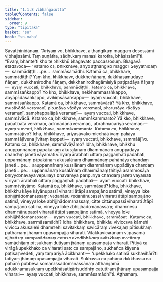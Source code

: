 ```yaml
---
title: "1.1.8 Vibhaṅgasutta"
tableOfContents: false
sidebar:
  order: 9
type: "tipitaka"
basket: "su"
book: "sn-maha"
---
```



<DynamicBreadcrumb />

<Division number="8" book="sn-maha" bookNo="14" page="7">

<Paragraph number="40" book="sn-maha">
Sāvatthinidānaṃ. “Ariyaṃ vo, bhikkhave, aṭṭhaṅgikaṃ maggaṃ desessāmi vibhajissāmi. Taṃ suṇātha, sādhukaṃ manasi karotha, bhāsissāmī”ti. “Evaṃ, bhante”ti kho te bhikkhū bhagavato paccassosuṃ. Bhagavā etadavoca—
</Paragraph>

<Paragraph number="41" book="sn-maha">
“Katamo ca, bhikkhave, ariyo aṭṭhaṅgiko maggo? Seyyathidaṃ—  sammādiṭṭhi …pe…  sammāsamādhi.
</Paragraph>

<Paragraph number="42" book="sn-maha">
Katamā ca, bhikkhave, sammādiṭṭhi? Yaṃ kho, bhikkhave, dukkhe ñāṇaṃ, dukkhasamudaye ñāṇaṃ, dukkhanirodhe ñāṇaṃ, dukkhanirodhagāminiyā paṭipadāya ñāṇaṃ—  ayaṃ vuccati, bhikkhave, sammādiṭṭhi.
</Paragraph>

<Paragraph number="43" book="sn-maha">
Katamo ca, bhikkhave, sammāsaṅkappo? Yo kho, bhikkhave, nekkhammasaṅkappo, abyāpādasaṅkappo, avihiṃsāsaṅkappo—  ayaṃ vuccati, bhikkhave, sammāsaṅkappo.
</Paragraph>

<Paragraph number="44" book="sn-maha">
Katamā ca, bhikkhave, sammāvācā? Yā kho, bhikkhave, musāvādā veramaṇī, pisuṇāya vācāya veramaṇī, pharusāya vācāya veramaṇī, samphappalāpā veramaṇī—  ayaṃ vuccati, bhikkhave, sammāvācā.
</Paragraph>

<Paragraph number="45" book="sn-maha">
Katamo ca, bhikkhave, sammākammanto? Yā kho, bhikkhave, pāṇātipātā veramaṇī, adinnādānā veramaṇī, abrahmacariyā veramaṇī—  ayaṃ vuccati, bhikkhave, sammākammanto.
</Paragraph>

<Paragraph number="46" book="sn-maha">
Katamo ca, bhikkhave, sammāājīvo? Idha, bhikkhave, ariyasāvako micchāājīvaṃ pahāya sammāājīvena jīvitaṃ kappeti—  ayaṃ vuccati, bhikkhave, sammāājīvo.
</Paragraph>

<Paragraph number="47" book="sn-maha">
Katamo ca, bhikkhave, sammāvāyāmo? Idha, bhikkhave, bhikkhu anuppannānaṃ pāpakānaṃ akusalānaṃ dhammānaṃ anuppādāya chandaṃ janeti vāyamati vīriyaṃ ārabhati cittaṃ paggaṇhāti padahati, uppannānaṃ pāpakānaṃ akusalānaṃ dhammānaṃ pahānāya chandaṃ janeti …pe…  anuppannānaṃ kusalānaṃ dhammānaṃ uppādāya chandaṃ janeti …pe…  uppannānaṃ kusalānaṃ dhammānaṃ ṭhitiyā asammosāya bhiyyobhāvāya vepullāya bhāvanāya pāripūriyā chandaṃ janeti vāyamati vīriyaṃ ārabhati cittaṃ paggaṇhāti padahati—  ayaṃ vuccati, bhikkhave, sammāvāyāmo.
</Paragraph>

<Paragraph number="48" book="sn-maha">
Katamā ca, bhikkhave, sammāsati? Idha, bhikkhave, bhikkhu kāye kāyānupassī viharati ātāpī sampajāno satimā, vineyya loke abhijjhādomanassaṃ; vedanāsu vedanānupassī viharati ātāpī sampajāno satimā, vineyya loke abhijjhādomanassaṃ; citte cittānupassī viharati ātāpī sampajāno satimā, vineyya loke abhijjhādomanassaṃ; dhammesu dhammānupassī viharati ātāpī sampajāno satimā, vineyya loke abhijjhādomanassaṃ—  ayaṃ vuccati, bhikkhave, sammāsati.
</Paragraph>

<Paragraph number="49" book="sn-maha">
Katamo ca, bhikkhave, sammāsamādhi? Idha, bhikkhave, bhikkhu vivicceva kāmehi vivicca akusalehi dhammehi savitakkaṃ savicāraṃ vivekajaṃ pītisukhaṃ paṭhamaṃ jhānaṃ upasampajja viharati. Vitakkavicārānaṃ vūpasamā ajjhattaṃ sampasādanaṃ cetaso ekodibhāvaṃ avitakkaṃ avicāraṃ samādhijaṃ pītisukhaṃ dutiyaṃ jhānaṃ upasampajja viharati. Pītiyā ca virāgā upekkhako ca viharati sato ca sampajāno, sukhañca kāyena paṭisaṃvedeti, yaṃ taṃ ariyā ācikkhanti—  ‘upekkhako satimā sukhavihārī’ti tatiyaṃ jhānaṃ upasampajja viharati. Sukhassa ca pahānā dukkhassa ca pahānā pubbeva somanassadomanassānaṃ atthaṅgamā adukkhamasukhaṃ upekkhāsatipārisuddhiṃ catutthaṃ jhānaṃ upasampajja viharati—  ayaṃ vuccati, bhikkhave, sammāsamādhī”ti.

</Paragraph>
</Division>

<Paragraph number="50" type="center" book="sn-maha">
Aṭṭhamaṃ.
</Paragraph>
